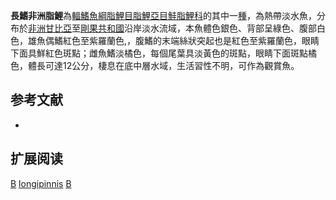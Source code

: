 {{Speciesbox 
| genus = Brycinus
| species = longipinnis
| image = Brycinus longipinnis.JPG
| status = LC
| status_system = IUCN3.1
| authority =  [[Günther|Günther]], 1864
| synonyms = *''Brachyalestes longipinnis''<br /><small>Günther, 1864</small>
*''Alestes longipinnis''<br /><small>Günther, 1864</small>
*''Bryconalestes longipinnis longipinnis''<br /><small>Steindachner, 1870</small>
*''Alestes chaperi''<br /><small>Sauvage, 1882</small>
*''Bryconalestes longipinnis chaperi''<br /><small>Sauvage, 1882</small>
}}
'''長鰭非洲脂鯉'''為[[輻鰭魚綱|輻鰭魚綱]][[脂鯉目|脂鯉目]][[脂鯉亞目|脂鯉亞目]][[鮭脂鯉科|鮭脂鯉科]]的其中一[[種|種]]，為熱帶淡水魚，分布於[[非洲|非洲]][[甘比亞|甘比亞]]至[[剛果共和國|剛果共和國]]沿岸淡水流域，本魚體色銀色、背部呈綠色、腹部白色，雄魚偶鰭紅色至紫羅蘭色,，腹鰭的末端絲狀突起也是紅色至紫羅蘭色，眼睛下面具鮮紅色斑點；雌魚鰭淡橘色，每個尾葉具淡黃色的斑點，眼睛下面斑點橘色，體長可達12公分，棲息在底中層水域，生活習性不明，可作為觀賞魚。

==参考文献==
{{refbegin}}
*{{FishBase_species|genus=Brycinus|species=longipinnis|year=2014|month=1}}
{{refend}}

== 扩展阅读 ==
{{refbegin}}
{{wikispecies-inline|Brycinus longipinnis|長鰭非洲脂鯉}}
{{refend}}

{{Taxonbar|from=Q221795}}

[[Category:觀賞魚|B]]
[[Category:非洲脂鯉屬|longipinnis]]
[[Category:1864年描述的鱼类|B]]

{{魚類小作品}}